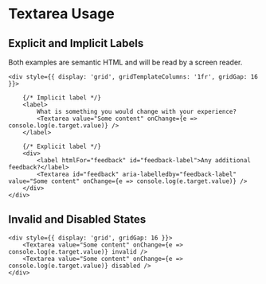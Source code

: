 # Textarea Usage

## Explicit and Implicit Labels

Both examples are semantic HTML and will be read by a screen reader.

```tsx
<div style={{ display: 'grid', gridTemplateColumns: '1fr', gridGap: 16 }}>
    
    {/* Implicit label */}
    <label>
        What is something you would change with your experience?
        <Textarea value="Some content" onChange={e => console.log(e.target.value)} />
    </label>

    {/* Explicit label */}
    <div>
        <label htmlFor="feedback" id="feedback-label">Any additional feedback?</label>
        <Textarea id="feedback" aria-labelledby="feedback-label" value="Some content" onChange={e => console.log(e.target.value)} />
    </div>
</div>
```

## Invalid and Disabled States

```tsx
<div style={{ display: 'grid', gridGap: 16 }}>
    <Textarea value="Some content" onChange={e => console.log(e.target.value)} invalid />
    <Textarea value="Some content" onChange={e => console.log(e.target.value)} disabled />
</div>
```